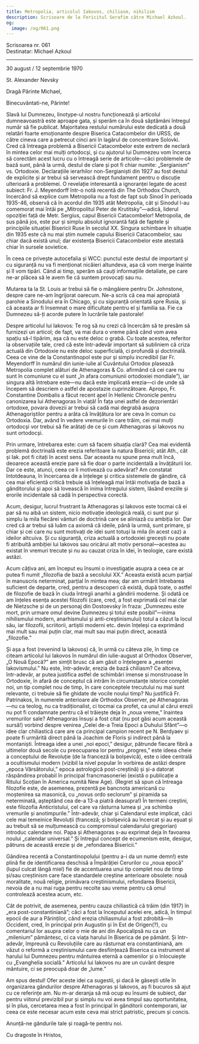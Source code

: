 ```yaml
---
title: Metropolia, articolul Iakovos, chiliasm, nihilism
description: Scrisoare de la Fericitul Serafim către Michael Azkoul.
og:
  image: /og/061.png
---
```


<div style={{textAlign:'right', fontFamily:'monospace'}}>Scrisoarea nr. 061</div>
<div style={{textAlign:'left', fontFamily:'monospace'}}>Destinatar: Michael Azkoul</div>

---

30 august / 12 septembrie 1970

St. Alexander Nevsky

Dragă Părinte Michael,

Binecuvântati-ne, Părinte!

Slavă lui Dumnezeu, linotype-ul nostru funcționează și articolul dumneavoastră este aproape gata, și sperăm ca în două săptămâni întregul număr să fie publicat. Majoritatea restului numărului este dedicată a două relatări foarte emoționante despre Biserica Catacombelor din URSS, de către cineva care a petrecut cinci ani în lagărul de concentrare Solovki. Cred că întreaga problemă a Bisericii Catacombelor este extrem de neclară în mintea celor mai mulți ortodocși, și cu ajutorul lui Dumnezeu vom încerca să corectăm acest lucru cu o întreagă serie de articole—căci problemele de bază sunt, până la urmă, destul de clare și pot fi chiar numite: „Sergianism” vs. Ortodoxie. Declarațiile ierarhilor non-Sergianiști din 1927 au fost destul de explicite și ar trebui să servească drept fundament pentru o discuție ulterioară a problemei. O revelație interesantă a ignoranței legate de acest subiect: Fr. J. Meyendorff într-o notă recentă din The Orthodox Church, încercând să explice cum Metropolia nu a fost de fapt sub Sinod în perioada 1935-46, observă că în acordul din 1935 atât Metropolia, cât și Sinodul l-au comemorat mai întâi pe „Mitropolitul Peter de Krutitsky”—adică, liderul opoziției față de Metr. Sergius, capul Bisericii Catacombelor! Metropolia, de sus până jos, este pur și simplu absolut ignorantă față de faptele și principiile situației Bisericii Ruse în secolul XX. Singura schimbare în situație din 1935 este că nu mai știm numele capului Bisericii Catacombelor, sau chiar dacă există unul; dar existența Bisericii Catacombelor este atestată chiar în sursele sovietice.

În ceea ce privește autocefalia și WCC: punctul este destul de important și cu siguranță nu va fi menționat nicăieri altundeva, așa că vom merge înainte și îl vom tipări. Când ai timp, sperăm să cauți informațiile detaliate, pe care ne-ar plăcea să le avem fie că suntem provocați sau nu.

Mutarea ta la St. Louis ar trebui să fie o mângâiere pentru Dr. Johnstone, despre care ne-am îngrijorat oarecum. Ne-a scris că cea mai apropiată parohie a Sinodului era în Chicago, și cu siguranță orientată spre Rusia, și că aceasta ar fi însemnat o mare dificultate pentru el și familia sa. Fie ca Dumnezeu să-ți acorde putere în lucrările tale pastorale!

Despre articolul lui Iakovos: Te rog să nu crezi că încercăm să te presăm să furnizezi un articol; de fapt, va mai dura o vreme până când vom avea spațiu să-l tipărim, așa că nu este deloc o grabă. Cu toate acestea, referitor la observațiile tale, cred că este într-adevăr important să subliniem că criza actuală din Ortodoxie nu este deloc superficială, ci profundă și doctrinală. Ceea ce vine de la Constantinopol este pur și simplu incredibil (iar Fr. Meyendorff în numărul din iunie-iulie al Cuvântului Ortodox plasează Metropolia complet alături de Athenagoras & Co. afirmând că cei care nu sunt în comuniune cu el sunt „în afara comuniunii ortodoxiei mondiale”), iar singura altă întrebare este—nu dacă este implicată erezia—ci de unde să începem să descriem o astfel de apostazie cuprinzătoare. Apropo, Fr. Constantine Dombalis a făcut recent apel în Hellenic Chronicle pentru canonizarea lui Athenagoras în viață! În fața unei astfel de dezorientări ortodoxe, povara dovezii ar trebui să cadă mai degrabă asupra Athenagoriștilor pentru a arăta că învățătura lor are ceva în comun cu Ortodoxia. Dar, având în vedere vremurile în care trăim, cei mai mulți ortodocși vor trebui să fie arătați de ce și cum Athenagoras și Iakovos nu sunt ortodocși.

Prin urmare, întrebarea este: cum să facem situația clară? Cea mai evidentă problemă doctrinală este erezia referitoare la natura Bisericii; atât Ath., cât și Iak. pot fi citați în acest sens. Dar aceasta nu spune prea mult încă, deoarece această erezie pare să fie doar o parte incidentală a învățăturii lor. Dar ce este, atunci, ceea ce îi motivează cu adevărat? Am constatat întotdeauna, în încercarea de a înțelege și critica sistemele de gândire, că cea mai eficientă critică trebuie să înțeleagă mai întâi motivația de bază a gânditorului și apoi să lovească în inima întregului sistem, lăsând ereziile și erorile incidentale să cadă în perspectiva corectă.

Acum, desigur, lucrul frustrant la Athenagoras și Iakovos este tocmai că ei par să nu aibă un sistem, nicio motivație ideologică reală, ci sunt pur și simplu la mila fiecărei vânturi de doctrină care se aliniază cu ambiția lor. Dar cred că ar trebui să luăm ca axiomă că ideile, până la urmă, sunt primare, și chiar și cei care nu sunt motivați de idei sunt totuși la mila (în acest caz) a ideilor altcuiva. Și cu siguranță, criza actuală a ortodoxiei grecești nu poate fi atribuită ambiției lui Iakovos sau oricărui alt motiv personal—acestea au existat în vremuri trecute și nu au cauzat criza în idei, în teologie, care există astăzi.

Acum câțiva ani, am început eu însumi o investigație asupra a ceea ce ar putea fi numit „filozofia de bază a secolului XX.” Aceasta există acum parțial în manuscris neterminat, parțial în mintea mea; dar am urmărit întrebarea suficient de departe, cred, pentru a descoperi că există, după toate, o astfel de filozofie de bază în ciuda întregii anarhii a gândirii moderne. Și odată ce am înțeles esența acestei filozofii (care, cred, a fost exprimată cel mai clar de Nietzsche și de un personaj din Dostoevsky în fraza: „Dumnezeu este mort, prin urmare omul devine Dumnezeu și totul este posibil”—inima nihilismului modern, anarhismului și anti-creștinismului) totul a căzut la locul său, iar filozofii, scriitorii, artiștii moderni etc. devin înțeleși ca exprimând mai mult sau mai puțin clar, mai mult sau mai puțin direct, această „filozofie.”

Și așa a fost (revenind la Iakovos) că, în urmă cu câteva zile, în timp ce citeam articolul lui Iakovos în numărul din iulie-august al Orthodox Observer, „O Nouă Epocă?” am simțit brusc că am găsit o înțelegere a „esenței Iakovismului.” Nu este, într-adevăr, erezia de bază chiliasm? Ce altceva, într-adevăr, ar putea justifica astfel de schimbări imense și monstruoase în Ortodoxie, în afară de conceptul că intrăm în circumstanțe istorice complet noi, un tip complet nou de timp, în care conceptele trecutului nu mai sunt relevante, ci trebuie să fie ghidate de vocile noului timp? Nu justifică Fr. Patrinakos, în numerele anterioare ale Orthodox Observer, pe Athenagoras—nu ca teolog, nu ca tradiționalist, ci tocmai ca profet, ca unul al cărui erezii nu pot fi condamnate pentru că el trăiește deja în „noua vreme,” înaintea vremurilor sale? Athenagoras însuși a fost citat (nu pot găsi acum această sursă!) vorbind despre venirea „Celei de-a Treia Epoci a Duhului Sfânt”—o idee clar chiliastică care are ca principal campion recent pe N. Berdyaev și poate fi urmărită direct până la Joachim de Floris și indirect până la montaniști. Întreaga idee a unei „noi epoci,” desigur, pătrunde fiecare fibră a ultimelor două secole cu preocuparea lor pentru „progres,” este ideea cheie a conceptului de Revoluție (de la franceză la bolșevică), este o idee centrală a ocultismului modern (vizibil la nivel popular în vorbirea de astăzi despre „epoca Vărsătorului,” epoca astrologică post-creștină) și și-a datorat răspândirea probabil în principal francmasoneriei (există o publicație a Ritului Scoțian în America numită New Age). (Regret să spun că întreaga filozofie este, de asemenea, prezentă pe bancnota americană cu moștenirea sa masonică, cu „novus ordo seclorum” și piramida sa neterminată, așteptând cea de-a 13-a piatră deasupra!) În termeni creștini, este filozofia Anticristului, cel care va răsturna lumea și „va schimba vremurile și anotimpurile.” Într-adevăr, chiar și Calendarul este implicat, căci cele mai temeinice Revoluții (franceză; și bolșevică au încercat și au eșuat și au trebuit să se mulțumească cu compromisul calendarului gregorian) introduc calendare noi. Papa și Athenagoras s-au exprimat deja în favoarea noului „calendar universal.” Și întregul concept de ecumenism este, desigur, pătruns de această erezie și de „refondarea Bisericii.”

Gândirea recentă a Constantinopolului (pentru a-i da un nume demn!) este plină fie de identificarea deschisă a Împărăției Cerurilor cu „noua epocă” (lupul culcat lângă miel) fie de accentuarea unui tip complet nou de timp și/sau creștinism care face standardele creștine anterioare obsolete: nouă moralitate, nouă religie, primăvara creștinismului, refondarea Bisericii, nevoia de a nu mai ruga pentru recolte sau vreme pentru că omul controlează acestea acum, etc.

Cât de potrivit, de asemenea, pentru cauza chiliastică că trăim (din 1917) în „era post-constantiniană”; căci a fost la începutul acelei ere, adică, în timpul epocii de aur a Părinților, când erezia chiliasmului a fost zdrobită—în Occident, cred, în principal prin Augustin și în Est de Origen(?), cu comentariul lor asupra celor o mie de ani din Apocalipsă nu ca un „milenium” pământesc, ci ca viața harului în Biserica de pe pământ. Și într-adevăr, împreună cu Revoluțiile care au răsturnat era constantiniană, am văzut o reformă a creștinismului care desființează Biserica ca instrument al harului lui Dumnezeu pentru mântuirea eternă a oamenilor și o înlocuiește cu „Evanghelia socială.” Articolul lui Iakovos nu are un cuvânt despre mântuire, ci se preocupă doar de „lume.”

Am spus destul! Ofer aceste idei ca sugestii, și dacă le găsești utile în organizarea gândurilor despre Athenagoras și Iakovos, aș fi bucuros să ajut cu ce referințe am. Nu m-ar deranja să mă ocup eu însumi de subiect, dar pentru viitorul previzibil pur și simplu nu voi avea timpul sau oportunitatea, și în plus, cercetarea mea a fost în principal în gânditorii contemporani, iar ceea ce este necesar acum este ceva mai strict patristic, precum și concis.

Anunță-ne gândurile tale și roagă-te pentru noi.

Cu dragoste în Hristos,